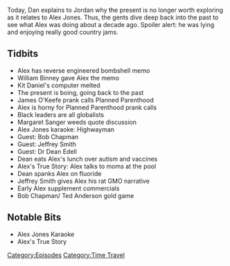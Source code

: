 {{DEFAULTSORT:
    #_EPISODE_0123:March 18, 2008
}}{{Episode
    | title           = March 18, 2008
    | caption         = [https://knowledgefight.libsyn.com/knowledge-fight-march-18-2008 Listen to this episode on Libsyn]
    | episodeNumber   = 123
    | length          = 01:42:08
    | airDate         = January 26, 2018
    | coverageDate    = March 18, 2008
    | episodeType     = [[:Category:Time Travel|Time Travel]]
    | appearance      = [[William Binney]], [[Kit Daniels]], [[James O'Keefe]], [[Margaret Sanger]], [[Bob Chapman]], [[Jeffrey Smith]], [[Dr Dean Edell]], [[Ted Anderson]]
    | beverage        = Prophecy Wine
    | previousEpisode = [[122 LIVE: March 1-2, 2012]]
    | nextEpisode     = [[124: March 23, 2008]]
}}

{{Stub}}

Today, Dan explains to Jordan why the present is no longer worth exploring as it relates to Alex Jones. Thus, the gents dive deep back into the past to see what Alex was doing about a decade ago. Spoiler alert: he was lying and enjoying really good country jams.

==Tidbits==

*Alex has reverse engineered bombshell memo
*William Binney gave Alex the memo
*Kit Daniel's computer melted
*The present is boing, going back to the past
*James O'Keefe prank calls Planned Parenthood
*Alex is horny for Planned Parenthood prank calls
*Black leaders are all globalists
*Margaret Sanger weeds quote discussion
*Alex Jones karaoke: Highwayman
*Guest: Bob Chapman
*Guest: Jeffrey Smith
*Guest: Dr Dean Edell
*Dean eats Alex's lunch over autism and vaccines
*Alex's True Story: Alex talks to moms at the pool
*Dean spanks Alex on fluoride
*Jeffrey Smith gives Alex his rat GMO narrative
*Early Alex supplement commercials
*Bob Chapman/ Ted Anderson gold game

==Notable Bits==

*Alex Jones Karaoke
*Alex's True Story

[[Category:Episodes]]
[[Category:Time Travel]]
